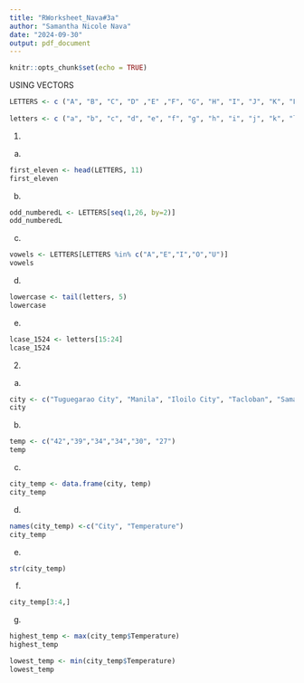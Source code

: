 ```yaml
---
title: "RWorksheet_Nava#3a"
author: "Samantha Nicole Nava"
date: "2024-09-30"
output: pdf_document
---
```


```r
knitr::opts_chunk$set(echo = TRUE)
```
USING VECTORS
```r
LETTERS <- c ("A", "B", "C", "D" ,"E" ,"F", "G", "H", "I", "J", "K", "L", "M", "N", "O", "P", "Q", "R", "S", "T", "U", "V", "W", "X", "Y", "Z")
 
letters <- c ("a", "b", "c", "d", "e", "f", "g", "h", "i", "j", "k", "l", "m", "n", "o", "p", "q", "r", "s","t", "u", "v", "w", "x", "y", "z")

```
1.
a.
```r
first_eleven <- head(LETTERS, 11)
first_eleven
```
b.
```r
odd_numberedL <- LETTERS[seq(1,26, by=2)]
odd_numberedL
```
c.
```r
vowels <- LETTERS[LETTERS %in% c("A","E","I","O","U")]
vowels
```
d.
```r
lowercase <- tail(letters, 5)
lowercase
```
e.
```r
lcase_1524 <- letters[15:24]
lcase_1524
```
2.
a.
```r
city <- c("Tuguegarao City", "Manila", "Iloilo City", "Tacloban", "Samal Island", "Davao City")
city
```
b.
```r
temp <- c("42","39","34","34","30", "27")
temp
```
c.
```r
city_temp <- data.frame(city, temp)
city_temp
```
d.
```r
names(city_temp) <-c("City", "Temperature")
city_temp
```
e.
```r
str(city_temp)
```
f.
```r
city_temp[3:4,]
```
g.
```r
highest_temp <- max(city_temp$Temperature)
highest_temp

lowest_temp <- min(city_temp$Temperature)
lowest_temp

```




